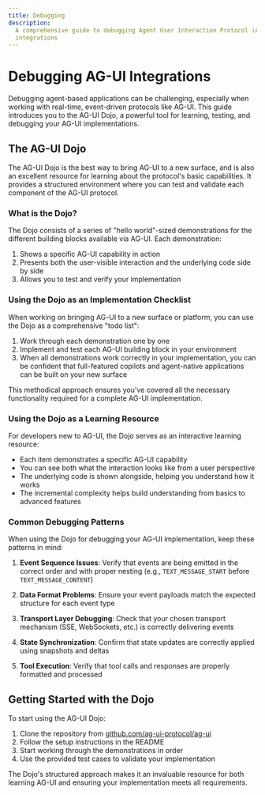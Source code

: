 ```yaml
---
title: Debugging
description:
  A comprehensive guide to debugging Agent User Interaction Protocol (AG-UI)
  integrations
---
```


# Debugging AG-UI Integrations

Debugging agent-based applications can be challenging, especially when working
with real-time, event-driven protocols like AG-UI. This guide introduces you to
the AG-UI Dojo, a powerful tool for learning, testing, and debugging your AG-UI
implementations.

## The AG-UI Dojo

The AG-UI Dojo is the best way to bring AG-UI to a new surface, and is also an
excellent resource for learning about the protocol's basic capabilities. It
provides a structured environment where you can test and validate each component
of the AG-UI protocol.

### What is the Dojo?

The Dojo consists of a series of "hello world"-sized demonstrations for the
different building blocks available via AG-UI. Each demonstration:

1. Shows a specific AG-UI capability in action
2. Presents both the user-visible interaction and the underlying code side by
   side
3. Allows you to test and verify your implementation

### Using the Dojo as an Implementation Checklist

When working on bringing AG-UI to a new surface or platform, you can use the
Dojo as a comprehensive "todo list":

1. Work through each demonstration one by one
2. Implement and test each AG-UI building block in your environment
3. When all demonstrations work correctly in your implementation, you can be
   confident that full-featured copilots and agent-native applications can be
   built on your new surface

This methodical approach ensures you've covered all the necessary functionality
required for a complete AG-UI implementation.

### Using the Dojo as a Learning Resource

For developers new to AG-UI, the Dojo serves as an interactive learning
resource:

- Each item demonstrates a specific AG-UI capability
- You can see both what the interaction looks like from a user perspective
- The underlying code is shown alongside, helping you understand how it works
- The incremental complexity helps build understanding from basics to advanced
  features

### Common Debugging Patterns

When using the Dojo for debugging your AG-UI implementation, keep these patterns
in mind:

1. **Event Sequence Issues**: Verify that events are being emitted in the
   correct order and with proper nesting (e.g., `TEXT_MESSAGE_START` before
   `TEXT_MESSAGE_CONTENT`)

2. **Data Format Problems**: Ensure your event payloads match the expected
   structure for each event type

3. **Transport Layer Debugging**: Check that your chosen transport mechanism
   (SSE, WebSockets, etc.) is correctly delivering events

4. **State Synchronization**: Confirm that state updates are correctly applied
   using snapshots and deltas

5. **Tool Execution**: Verify that tool calls and responses are properly
   formatted and processed

## Getting Started with the Dojo

To start using the AG-UI Dojo:

1. Clone the repository from
   [github.com/ag-ui-protocol/ag-ui](https://github.com/ag-ui-protocol/ag-ui)
2. Follow the setup instructions in the README
3. Start working through the demonstrations in order
4. Use the provided test cases to validate your implementation

The Dojo's structured approach makes it an invaluable resource for both learning
AG-UI and ensuring your implementation meets all requirements.
